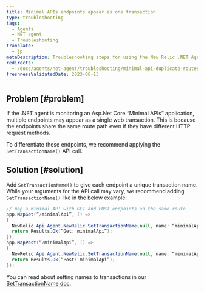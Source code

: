 ```yaml
---
title: Minimal APIs endpoints appear as one transaction
type: troubleshooting
tags:
  - Agents
  - NET agent
  - Troubleshooting
translate:
  - jp
metaDescription: Troubleshooting steps for using the New Relic .NET Agent in a Minimal APIs app with duplicate route paths but different HTTP request methods.
redirects:
  - /docs/agents/net-agent/troubleshooting/minimal-api-duplicate-routes-net
freshnessValidatedDate: 2023-06-13
---
```


## Problem [#problem]

If the .NET agent is monitoring an Asp.Net Core “Minimal APIs” application, multiple endpoints may appear as a single web transaction. This is because the endpoints share the same route path even if they have different HTTP request methods. 

To differentiate these endpoints, we recommend applying the `SetTransactionName()` API call. 

## Solution [#solution]

Add `SetTransactionName()` to give each endpoint a unique transaction name. While your arguments for the API call may vary, we recommend adding `SetTransactionName()` like in the below example:

```cs
// map a minimal API with GET and POST endpoints on the same route
app.MapGet(“/minimalApi”, () =>
{
  NewRelic.Api.Agent.NewRelic.SetTransactionName(null, name: “minimalApi/Get”);
  return Results.Ok(“Get: minimalApi”);
});
app.MapPost(“/minimalApi”, () =>
{
  NewRelic.Api.Agent.NewRelic.SetTransactionName(null, name: “minimalApi/Post”);
  return Results.Ok(“Post: minimalApi”);
});
```

You can read about setting names to transactions in our [SetTransactionName doc](/docs/agents/net-agent/net-agent-api/settransactionname-net-agent-api).
